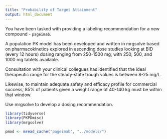 ```yaml
---
title: "Probability of Target Attainment"
output: html_document
---
```



You have been tasked with providing a labeling recommendation for a new compound - `pageimab`.

A population PK model has been developed and written in mrgsolve based on pharmacokinetics 
explored in ascending dose studies looking at BID (every 12 hours) dosing ranging from 250-1500 mg, with 250, 500, and 1000 mg tablets available.


Consultation with your clinical collegues has identified that the ideal therapeutic range for the steady-state
trough values is between 8-25 mg/L. 

Likewise, to maintain adequate safety and efficacy profile for commercial
success, 85% of patients given a weight range of 40-140 kg must be within that window.

Use mrgsolve to develop a dosing recommendation.

```r
library(tidyverse)
library(PKPDmisc)
library(mrgsolve)
```

```r
pmod <- mread_cache("pageimab", "../models/")
```





